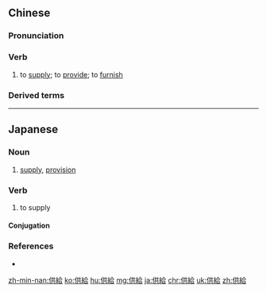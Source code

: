 {{also|供给}}
==Chinese==
{{zh-forms|s=供给}}

===Pronunciation===
{{zh-pron
|m=gōngjǐ
|c=gung1 kap1
|h=pfs=kiûng-kip
|mn=kiong-kip
|ma=Zh-gongji.ogg
|cat=v
}}

===Verb===
{{zh-verb}}

# to [[supply]]; to [[provide]]; to [[furnish]]

===Derived terms===
{{zh-der|供給制}}

{{zh-cat|Elementary}}

----

==Japanese==
{{ja-kanjitab|きょう|きゅう|yomi=on}}

===Noun===
{{ja-noun|きょうきゅう}}

# [[supply]], [[provision]]

===Verb===
{{ja-verb-suru|きょうきゅう}}

# to supply
#: {{ja-usex|アメリカはイギリスに兵器を'''供給'''した。|アメリカ は イギリス に へいき を '''きょうきゅう''' した。|America supplied Britain with weapons.}}

====Conjugation====
{{ja-suru|きょうきゅう}}

===References===
* {{R:Shogakukan}}

[[zh-min-nan:供給]]
[[ko:供給]]
[[hu:供給]]
[[mg:供給]]
[[ja:供給]]
[[chr:供給]]
[[uk:供給]]
[[zh:供給]]